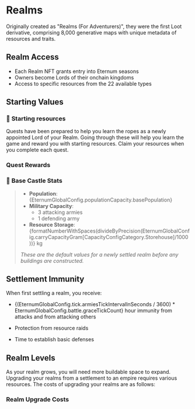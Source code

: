 
# Realms

Originally created as "Realms (For Adventurers)", they were the first Loot derivative, comprising 8,000 generative maps
with unique metadata of resources and traits.

## Realm Access

- Each Realm NFT grants entry into Eternum seasons
- Owners become Lords of their onchain kingdoms
- Access to specific resources from the 22 available types

## Starting Values

### 💎 **Starting resources**

Quests have been prepared to help you learn the ropes as a newly appointed Lord of your Realm. Going through these will
help you learn the game and reward you with starting resources. Claim your resources when you complete each quest.

### Quest Rewards

<QuestRewards />

### 🏰 **Base Castle Stats**

> - **Population**: {EternumGlobalConfig.populationCapacity.basePopulation}
> - **Military Capacity**:
>   - 3 attacking armies
>   - 1 defending army
> - **Resource Storage**:
>   {formatNumberWithSpaces(divideByPrecision(EternumGlobalConfig.carryCapacityGram[CapacityConfigCategory.Storehouse]/1000))}
>   kg
>
> _These are the default values for a newly settled realm before any buildings are constructed._

## Settlement Immunity

When first settling a realm, you receive:

- <span>
    {(EternumGlobalConfig.tick.armiesTickIntervalInSeconds / 3600) * EternumGlobalConfig.battle.graceTickCount} hour
    immunity from attacks and from attacking others
  </span>

- Protection from resource raids
- Time to establish basic defenses

## Realm Levels

As your realm grows, you will need more buildable space to expand. Upgrading your realms from a settlement to an empire
requires various resources. The costs of upgrading your realms are as follows:

### Realm Upgrade Costs

<RealmUpgradeCosts
  level={RealmLevels.Settlement}
  description="Settlement - a small settlement with 6 buildable hexes"
/>

<RealmUpgradeCosts level={RealmLevels.City} description="City - a glorious city with 18 buildable hexes" />

<RealmUpgradeCosts level={RealmLevels.Kingdom} description="Kingdom - a kingdom with 36 buildable hexes" />

<RealmUpgradeCosts level={RealmLevels.Empire} description="Empire - a vast empire with 60 buildable hexes" />
